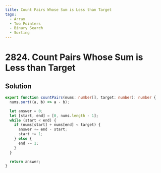 ```yaml
---
title: Count Pairs Whose Sum is Less than Target
tags:
  - Array
  - Two Pointers
  - Binary Search
  - Sorting
---
```


# 2824. Count Pairs Whose Sum is Less than Target

<Badges>
  <LevelBadge level="easy" />
  <TopicBadge name="Array" slug="array" />
  <TopicBadge name="Two Pointers" slug="two-pointers" />
  <TopicBadge name="Binary Search" slug="binary-search" />
  <TopicBadge name="Sorting" slug="sorting" />
</Badges>

## Solution

```typescript filename="solution.ts" copy
export function countPairs(nums: number[], target: number): number {
  nums.sort((a, b) => a - b);

  let answer = 0;
  let [start, end] = [0, nums.length - 1];
  while (start < end) {
    if (nums[start] + nums[end] < target) {
      answer += end - start;
      start += 1;
    } else {
      end -= 1;
    }
  }

  return answer;
}
```

<ProblemLink
  codingSite="leetcode"
  href="https://leetcode.com/problems/count-pairs-whose-sum-is-less-than-target"
  title="Count Pairs Whose Sum is Less than Target"
/>
